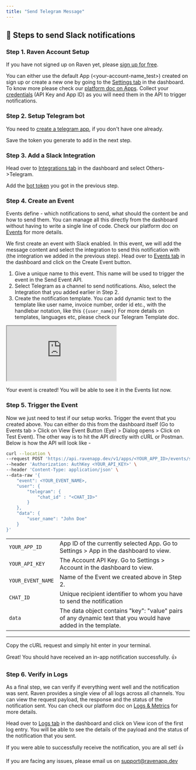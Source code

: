 ```yaml
---
title: "Send Telegram Message"
---
```


## 💬 Steps to send Slack notifications

### Step 1. Raven Account Setup

If you have not signed up on Raven yet, please
[sign up for free](https://console.ravenapp.dev/get-started).

You can either use the default App (<your-account-name_test>) created on sign up
or create a new one by going to the
[Settings tab](https://console.ravenapp.dev/get-started) in the dashboard. To
know more please check our [platform doc on Apps](/platform/apps/apps). Collect
your [credentials](/introduction#credentials) (API Key and App ID) as you will
need them in the API to trigger notifications.

### Step 2. Setup Telegram bot

You need to
[create a telegram app](https://core.telegram.org/bots#creating-a-new-bot), if
you don't have one already.

Save the token you generate to add in the next step.

### Step 3. Add a Slack Integration

Head over to [Integrations tab](https://console.ravenapp.dev/get-started) in the
dashboard and select Others->Telegram.

Add the [bot token](https://core.telegram.org/bots#creating-a-new-bot) you got
in the previous step.

### Step 4. Create an Event

Events define - which notifications to send, what should the content be and how
to send them. You can manage all this directly from the dashboard without having
to write a single line of code. Check our platform doc on
[Events](/platform/events/events) for more details.

We first create an event with Slack enabled. In this event, we will add the
message content and select the integration to send this notification with (the
integration we added in the previous step). Head over to
[Events tab](https://console.ravenapp.dev/get-started) in the dashboard and
click on the Create Event button.

1. Give a unique name to this event. This name will be used to trigger the event
   in the Send Event API.
2. Select Telegram as a channel to send notifications. Also, select the
   Integration that you added earlier in Step 2.
3. Create the notification template. You can add dynamic text to the template
   like user name, invoice number, order id etc., with the handlebar notation,
   like this `{{user_name}}` For more details on templates, languages etc,
   please check our Telegram Template doc.

<iframe
  class="w-full h-96"
  src="https://www.loom.com/embed/5619a9501eac4dd8a291767ed367d0b0"
></iframe>

Your event is created! You will be able to see it in the Events list now.

### Step 5. Trigger the Event

Now we just need to test if our setup works. Trigger the event that you created
above. You can either do this from the dashboard itself (Go to Events tab >
Click on View Event Button (Eye) > Dialog opens > Click on Test Event). The
other way is to hit the API directly with cURL or Postman. Below is how the API
will look like -

```bash Terminal
curl --location \
--request POST 'https://api.ravenapp.dev/v1/apps/<YOUR_APP_ID>/events/send' \
--header 'Authorization: AuthKey <YOUR_API_KEY>' \
--header 'Content-Type: application/json' \
--data-raw '{
    "event": <YOUR_EVENT_NAME>,
    "user": {
        "telegram": {
            "chat_id" : "<CHAT_ID>"
        }
    },
    "data": {
        "user_name": "John Doe"
    }
}'
```

|                   |                                                                                                              |
| ----------------- | ------------------------------------------------------------------------------------------------------------ |
| `YOUR_APP_ID`     | App ID of the currently selected App. Go to Settings > App in the dashboard to view.                         |
| `YOUR_API_KEY`    | The Account API Key. Go to Settings > Account in the dashboard to view.                                      |
| `YOUR_EVENT_NAME` | Name of the Event we created above in Step 2.                                                                |
| `CHAT_ID`         | Unique recipient identifier to whom you have to send the notification                                        |
| `data`            | The data object contains "key": "value" pairs of any dynamic text that you would have added in the template. |

---

Copy the cURL request and simply hit enter in your terminal.

<Note>
  Great! You should have received an in-app notification successfully. 👍
</Note>

### Step 6. Verify in Logs

As a final step, we can verify if everything went well and the notification was
sent. Raven provides a single view of all logs across all channels. You can view
the request payload, the response and the status of the notification sent. You
can check our platform doc on [Logs & Metrics](/platform/logs-and-metrics) for
more details.

Head over to [Logs tab](https://console.ravenapp.dev/get-started) in the
dashboard and click on View icon of the first log entry. You will be able to see
the details of the payload and the status of the notification that you sent.

<Check>
If you were able to successfully receive the notification, you are all set! 👍

If you are facing any issues, please email us on support@ravenapp.dev

</Check>
